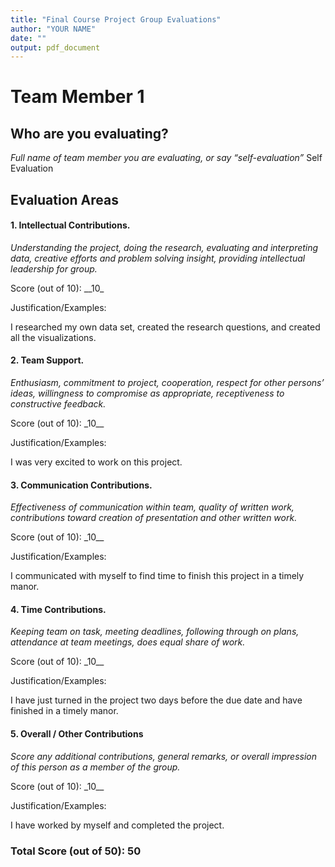```yaml
---
title: "Final Course Project Group Evaluations"
author: "YOUR NAME"
date: ""
output: pdf_document
---
```

<!--Directions
Use this RMD template to complete peer and self evaluations for your final project. Be sure to answer all prompts for each team member and yourself. You'll upload the knitted PDF (not the RMD) to the appropriate Canvas Portal.
--->


# Team Member 1

## Who are you evaluating?

*Full name of team member you are evaluating, or say "self-evaluation"*
Self Evaluation

## Evaluation Areas

#### 1. Intellectual Contributions.

*Understanding the project, doing the research, evaluating and interpreting data, creative efforts and problem solving insight, providing intellectual leadership for group.* 

Score (out of 10): __10_

Justification/Examples:

I researched my own data set, created the research questions, and created all the visualizations.


#### 2. Team Support.

*Enthusiasm, commitment to project, cooperation, respect for other persons’ ideas, willingness to compromise as appropriate, receptiveness to constructive feedback.* 

Score (out of 10): _10__

Justification/Examples:

I was very excited to work on this project.


#### 3. Communication Contributions. 

*Effectiveness of communication within team, quality of written work, contributions toward creation of presentation and other written work.* 

Score (out of 10): _10__

Justification/Examples:


I communicated with myself to find time to finish this project in a timely manor.

#### 4. Time Contributions.

*Keeping team on task, meeting deadlines, following through on plans, attendance at team meetings, does equal share of work.* 

Score (out of 10): _10__

Justification/Examples:


I have just turned in the project two days before the due date and have finished in a timely manor.


#### 5. Overall / Other Contributions

*Score any additional contributions, general remarks, or overall impression of this person as a member of the group.*


Score (out of 10): _10__

Justification/Examples:


I have worked by myself and completed the project.


### Total Score (out of 50): 50
